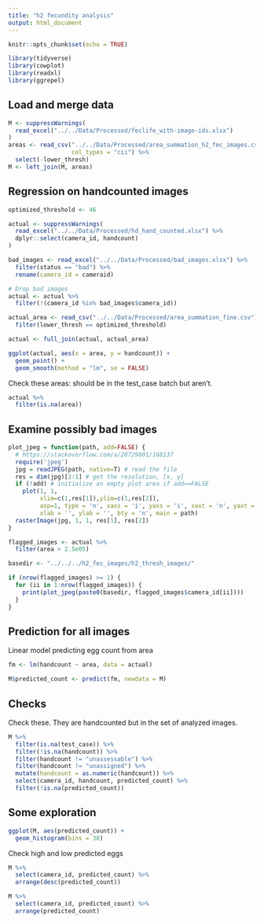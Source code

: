 ```yaml
---
title: "h2 fecundity analysis"
output: html_document
---
```


```r
knitr::opts_chunk$set(echo = TRUE)

library(tidyverse)
library(cowplot)
library(readxl)
library(ggrepel)
```

## Load and merge data

```r
M <- suppressWarnings(
  read_excel("../../Data/Processed/feclife_with-image-ids.xlsx")
)
areas <- read_csv("../../Data/Processed/area_summation_h2_fec_images.csv",
                  col_types = "cii") %>% 
  select(-lower_thresh)
M <- left_join(M, areas)
```

## Regression on handcounted images

```r
optimized_threshold <- 46

actual <- suppressWarnings(
  read_excel("../../Data/Processed/hd_hand_counted.xlsx") %>% 
  dplyr::select(camera_id, handcount)
)

bad_images <- read_excel("../../Data/Processed/bad_images.xlsx") %>% 
  filter(status == "bad") %>% 
  rename(camera_id = cameraid)

# Drop bad images
actual <- actual %>%
  filter(!(camera_id %in% bad_images$camera_id))

actual_area <- read_csv("../../Data/Processed/area_summation_fine.csv") %>% 
  filter(lower_thresh == optimized_threshold)

actual <- full_join(actual, actual_area)

ggplot(actual, aes(x = area, y = handcount)) +
  geom_point() +
  geom_smooth(method = "lm", se = FALSE)
```

Check these areas: should be in the test_case batch but aren't.

```r
actual %>% 
  filter(is.na(area))
```

## Examine possibly bad images

```r
plot_jpeg = function(path, add=FALSE) {
  # https://stackoverflow.com/a/28729601/168137
  require('jpeg')
  jpg = readJPEG(path, native=T) # read the file
  res = dim(jpg)[2:1] # get the resolution, [x, y]
  if (!add) # initialize an empty plot area if add==FALSE
    plot(1, 1,
         xlim=c(1,res[1]),ylim=c(1,res[2]),
         asp=1, type = 'n', xaxs = 'i', yaxs = 'i', xaxt = 'n', yaxt = 'n',
         xlab = '', ylab = '', bty = 'n', main = path)
  rasterImage(jpg, 1, 1, res[1], res[2])
}

flagged_images <- actual %>% 
  filter(area > 2.5e05)

basedir <- "../../../h2_fec_images/h2_thresh_images/"

if (nrow(flagged_images) >= 1) {
  for (ii in 1:nrow(flagged_images)) {
    print(plot_jpeg(paste0(basedir, flagged_images$camera_id[ii])))
  }
}
```

## Prediction for all images

Linear model predicting egg count from area

```r
fm <- lm(handcount ~ area, data = actual)
```

```r
M$predicted_count <- predict(fm, newdata = M)
```

## Checks

Check these. They are handcounted but in the set of analyzed images.

```r
M %>% 
  filter(is.na(test_case)) %>% 
  filter(!is.na(handcount)) %>% 
  filter(handcount != "unassessable") %>% 
  filter(handcount != "unassigned") %>% 
  mutate(handcount = as.numeric(handcount)) %>% 
  select(camera_id, handcount, predicted_count) %>% 
  filter(!is.na(predicted_count))
```

## Some exploration

```r
ggplot(M, aes(predicted_count)) +
  geom_histogram(bins = 30)
```

Check high and low predicted eggs

```r
M %>% 
  select(camera_id, predicted_count) %>% 
  arrange(desc(predicted_count))
```

```r
M %>% 
  select(camera_id, predicted_count) %>% 
  arrange(predicted_count)
```

